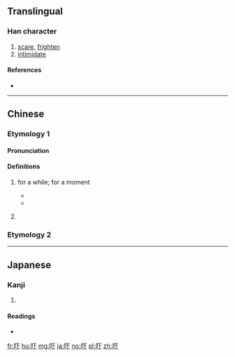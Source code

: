 {{also|嚇}}

==Translingual==

===Han character===
{{Han char|rn=30|rad=口|as=03|sn=6|four=|canj=RMY|ids=⿰口下}}

# [[scare]], [[frighten]]
# [[intimidate]]

====References====
* {{Han ref|kx=0177.021|dkj=03306|dj=0394.050|hdz=10577.020|uh=5413|ud=21523}}

----

==Chinese==

===Etymology 1===

====Pronunciation====
{{zh-pron
|c=haa2
|cat=part}}

====Definitions====
# {{label|zh|Cantonese}} {{non-gloss definition|grammatical particle used to emphasise an activity which goes on for a brief moment. See Mandarin [[一下]].}} for a while; for a moment
#* {{zh-usex|等 我 諗 吓。|Let me think about it for a while.|C-GZ|tr=dang2 ngo5 nam2 haa5.}}
#* {{zh-usex|我 聽日 行 吓。|Tomorrow, I will take a little walk.|C-GZ|tr=ngo5 ting1 jat6 haang4 haa5.}}
# {{label|zh|Cantonese}} {{non-gloss definition|used as question tag}}

===Etymology 2===
{{zh-see|嚇}}

----

==Japanese==

===Kanji===
{{ja-kanji|grade=|rs=口03}}

# {{defn|lang=ja|sort=口03}}

====Readings====
* {{ja-readings|on=[[か]] (ka)|kun=[[おどす]] (odosu)}}

[[fr:吓]]
[[hu:吓]]
[[mg:吓]]
[[ja:吓]]
[[no:吓]]
[[pl:吓]]
[[zh:吓]]